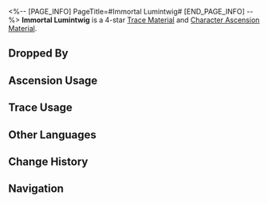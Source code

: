 <%-- [PAGE_INFO]
PageTitle=#Immortal Lumintwig#
[END_PAGE_INFO] --%>
{{Item Infobox
|id          = 113003
|image       = Item Immortal Lumintwig.png
|type        = Trace Material
|type2       = Character Ascension Material
|invCategory = Upgrade Materials
|rarity      = 4
|effect      = Deciduous twigs from an ancient divine construct. Advanced material used for enhancement.
|description = The source of the Xianzhou long-life species' "Endless Lifespan." The remnants of the Aeon of Abundance's influence. After the Three Sufferings, Xianzhou laid in devastation. The ''Homo celestinae'' fell as demons, and catastrophes occurred ceaselessly.
|source1     = [[Abominations of Abundance at Equilibrium Level 4 or higher]]
|source2     = [[Omni-Synthesizer]] &mdash; Material Synthesis
|source3     = [[Simulated Universe enemies]]
|source4     = [[Omni-Synthesizer]] &mdash; Material Exchange
}}
{{Description|''"As decreed by the Ten-Lords Commission, all who are near the mara-struck state will be seized by the infernal judges and cast into the Shackling Prison."''}}
'''Immortal Lumintwig''' is a 4-star [[Trace Material]] and [[Character Ascension Material]].

==Dropped By==
{{Dropped By}}

==Ascension Usage==
{{Ascension Usage}}

==Trace Usage==
{{Trace Usage}}

==Other Languages==
{{Other Languages
|en   = Immortal Lumintwig
|zhs  = 永寿荣枝
|zht  = 永壽榮枝
|ja   = 永寿の栄枝
|ko   = 영생의 가지
|es   = Rama gloriosa inmortal
|fr   = Branche-lumière immortelle
|ru   = Ветвь бессмертной славы
|th   = Immortal Lumintwig
|vi   = Cành Cây Trường Thọ
|de   = Unsterblicher glorreicher Zweig
|id   = Immortal Lumintwig
|pt   = Luminivinha Imortal
}}

==Change History==
{{Change History|2.0}}

==Navigation==
{{Upgrade Material Navbox}}